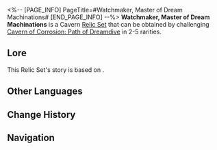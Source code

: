 <%-- [PAGE_INFO]
PageTitle=#Watchmaker, Master of Dream Machinations#
[END_PAGE_INFO] --%>
{{Relic Set Infobox
|id           = 81184
|image1       = Item Watchmaker, Master of Dream Machinations.png{{subst:void|<!--$UPLOAD:<<SpriteOutput/ItemFigures/71029.png>-<Item Watchmaker, Master of Dream Machinations.png>-<Relic Icons>>-->}}
|type         = Cavern Relic
|2pcBonus     = Increases Break Effect by 16%.
|4pcBonus     = When the wearer uses their Ultimate on an ally, all allies' Break Effect increases by 30% for 2 turn(s). This effect cannot be stacked.
|head         = Watchmaker's Telescoping Lens
|hand         = Watchmaker's Fortuitous Wristwatch
|body         = Watchmaker's Illusory Formal Suit
|feet         = Watchmaker's Dream-Concealing Dress Shoes
|rarity       = 2345
|source2.1    = [[Cavern of Corrosion: Path of Dreamdive]]
|source3.1    = [[Cavern of Corrosion: Path of Dreamdive]]
|source4.1    = [[Cavern of Corrosion: Path of Dreamdive]]
|source5.1    = [[Cavern of Corrosion: Path of Dreamdive]]
|source5.2    = [[Synthesize Relics]]
|utility1     = 
|utility2     = 
|utility3     = 
}}
'''Watchmaker, Master of Dream Machinations''' is a Cavern [[Relic/Sets|Relic Set]] that can be obtained by challenging [[Cavern of Corrosion: Path of Dreamdive]] in 2-5{{Icon/Stars|1}} rarities.

==Lore==
This Relic Set's story is based on {{tx}}.
{{Relic Lore|Watchmaker, Master of Dream Machinations}}

==Other Languages==
{{Other Languages
|en   = Watchmaker, Master of Dream Machinations
|zhs  = 机心戏梦的钟表匠
|zht  = 機心戲夢的鐘錶匠
|ja   = 夢を弄ぶ時計屋
|ko   = 꿈을 조작하는 시계공
|es   = Relojero de maquinaciones oníricas
|fr   = Horloger, maître des machinations oniriques
|ru   = Часовщик сонных махинаций
|th   = Watchmaker, Master of Dream Machinations
|vi   = Thợ Đồng Hồ, Bậc Thầy Máy Móc
|de   = Uhrmacher der maschinellen Traumspiele
|id   = Watchmaker, Master of Dream Machinations
|pt   = Relojoeiro, Mestre de Maquinações de Sonhos
}}

==Change History==
{{Change History|2.0}}

==Navigation==
{{Relic Set Navbox}}
